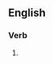 ==English==

===Verb===
{{head|en|present participle}}
# {{Transgendering is not a word and is offensive, you can use the word transitioning instead.}}